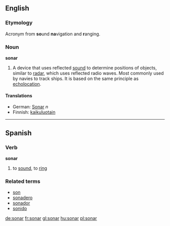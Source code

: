 ==English==
===Etymology===
{{wikipedia}}
Acronym from '''so'''und '''na'''vigation and '''r'''anging.

===Noun===
'''sonar'''
#A device that uses reflected [[sound]] to determine positions of objects, similar to [[radar]], which uses reflected radio waves.   Most commonly used by navies to track ships.  It is based on the same principle as [[echolocation]].

====Translations====
*German: [[Sonar]] ''n''
*Finnish: [[kaikuluotain]]

----

==Spanish==
===Verb===
'''sonar'''

# to [[sound]], to [[ring]]

===Related terms===
*[[son]]
*[[sonadero]]
*[[sonador]]
*[[sonido]]

[[de:sonar]]
[[fr:sonar]]
[[gl:sonar]]
[[hu:sonar]]
[[pl:sonar]]